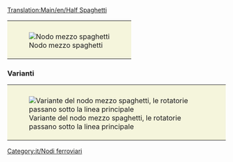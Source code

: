 [[Translation:Main/en/Half Spaghetti]]{{en/-}}{{it/Nodi ferroviari}}
{{Template:Requisiti nodo/It
|<!--1-->Costoso
|<!-- 2 -->2
|<!-- 3 -->1
|<!-- 4 -->2
|<!-- 5 -->1
|<!-- 6 -->1
|<!-- 7 -->0
|<!-- 8 -->0
|<!-- 9 -->0
|<!-- 10 -->1
|<!-- 11 -->0
|<!-- 12 -->3
|<!-- lasciare vuoto questo spazio -->
|<!-- 13 -->I treni guasti bloccano un solo binario.
|<!-- 14 -->
'''Pro'''
* Può gestire un gran numero di treni alla volta. 
* Gli ingorghi sono improbabili.
* La linea principale è piana e dritta.
* I treni non devono affrontare rotatorie come con il mezzo quadrifoglio.
'''Contro'''
* I treni devono rallentare per salire un pendio.
* I treni devono girare a sinistra per andare a destra. Ciò potrebbe portare a perdere i treni. (Può essere risolto usando i [[Main/en/waypoint]]) Questo non è più un problema con le versioni OpenTTD più recenti che utilizzano un pathfinder più avanzato.
* Costa molto e richiede una quantità moderata di spazio per realizzarlo.
'''Suggerimenti'''<br />
La cosa migliore è costruire le rotatorie grandi abbastanza da contenere il più lungo dei tuoi treni senza bloccare la linea principale da cui è entrato.
<!-- 

Legenda numeri: 1 Costo; 2 Difficoltà di costruzione; 3 Tunnel; 4 Ponti; 5 Curve; 6 Dislivelli; 
7 Bivi; 8 Percorso diretto; 9 Percorsi natuali; 10 Stallo; 11 Rotatoria; 12 Segnale; 13 Guasti; 14 Lista

Per spiegazioni dettagliate sulla compilazione clicca sul titolo del template.
 -->
}}
{|style="border: 0px; margin: auto;"
|style="padding: 10px 10px 5px; 10px; background-color: #F5F5DC;"|[[File:en/3way halfspaghetti.png|frame|center|Nodo mezzo spaghetti]]
|}

===Varianti===
{|style="border: 0px; margin: auto; "
|style="padding: 10px 10px 5px; 10px; background-color: #F5F5DC;"|[[File:en/Half spaghetti.jpeg|frame|center|Variante del nodo mezzo spaghetti, le rotatorie passano sotto la linea principale]]
|}

[[Category:it/Nodi ferroviari]]